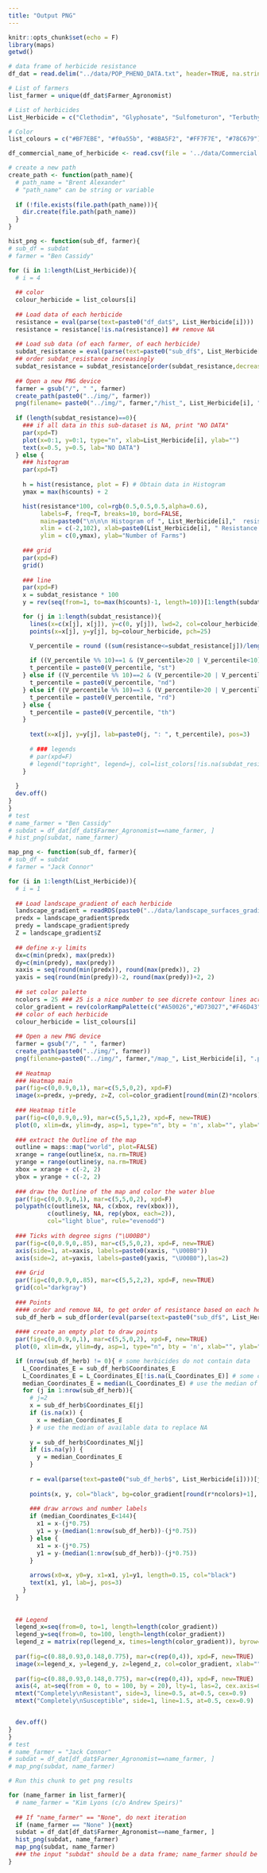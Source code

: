 ```yaml
---
title: "Output PNG"
---
```

```r
knitr::opts_chunk$set(echo = F)
library(maps)
getwd()
```

```r
# data frame of herbicide resistance
df_dat = read.delim("../data/POP_PHENO_DATA.txt", header=TRUE, na.strings=c("#N/A", "-"))

# List of farmers
list_farmer = unique(df_dat$Farmer_Agronomist)

# List of herbicides
List_Herbicide = c("Clethodim", "Glyphosate", "Sulfometuron", "Terbuthylazine")

# Color
list_colours = c("#BF7EBE", "#f0a55b", "#8BA5F2", "#FF7F7E", "#78C679")
```


```r
df_commercial_name_of_herbicide <- read.csv(file = '../data/Commercial name of herbicides.csv', header=TRUE)

```

```r
# create a new path
create_path <- function(path_name){
  # path_name = "Brent Alexander"
  # "path_name" can be string or variable
  
  if (!file.exists(file.path(path_name))){
    dir.create(file.path(path_name))
  }
}
```


```r
hist_png <- function(sub_df, farmer){
# sub_df = subdat
# farmer = "Ben Cassidy"

for (i in 1:length(List_Herbicide)){
  # i = 4
  
  ## color
  colour_herbicide = list_colours[i]
  
  ## Load data of each herbicide
  resistance = eval(parse(text=paste0("df_dat$", List_Herbicide[i])))
  resistance = resistance[!is.na(resistance)] ## remove NA
  
  ## Load sub data (of each farmer, of each herbicide)
  subdat_resistance = eval(parse(text=paste0("sub_df$", List_Herbicide[i]))) # "subdat_resistance" is a numeric vector, and changes with different farmers, different herbicides
  ## order subdat_resistance increasingly
  subdat_resistance = subdat_resistance[order(subdat_resistance,decreasing=F,na.last=NA)]
  
  ## Open a new PNG device
  farmer = gsub("/", " ", farmer)
  create_path(paste0("../img/", farmer))
  png(filename= paste0("../img/", farmer,"/hist_", List_Herbicide[i], ".png"))
  
  if (length(subdat_resistance)==0){
    ### if all data in this sub-dataset is NA, print "NO DATA"
    par(xpd=T)
    plot(x=0:1, y=0:1, type="n", xlab=List_Herbicide[i], ylab="")
    text(x=0.5, y=0.5, lab="NO DATA")
  } else {
    ### histogram
    par(xpd=T)
    
    h = hist(resistance, plot = F) # Obtain data in Histogram
    ymax = max(h$counts) + 2

    hist(resistance*100, col=rgb(0.5,0.5,0.5,alpha=0.6), 
         labels=F, freq=T, breaks=10, bord=FALSE,
         main=paste0("\n\n\n Histogram of ", List_Herbicide[i],"  resistance"), col.main=colour_herbicide, 
         xlim = c(-2,102), xlab=paste0(List_Herbicide[i], " Resistance (%)"), 
         ylim = c(0,ymax), ylab="Number of Farms")
    
    ### grid
    par(xpd=F)
    grid()
    
    ### line
    par(xpd=F)
    x = subdat_resistance * 100
    y = rev(seq(from=1, to=max(h$counts)-1, length=10))[1:length(subdat_resistance)] 

    for (j in 1:length(subdat_resistance)){
      lines(x=c(x[j], x[j]), y=c(0, y[j]), lwd=2, col=colour_herbicide)
      points(x=x[j], y=y[j], bg=colour_herbicide, pch=25)

      V_percentile = round ((sum(resistance<=subdat_resistance[j])/length(resistance))*100)
      
      if ((V_percentile %% 10)==1 & (V_percentile>20 | V_percentile<10)){
      t_percentile = paste0(V_percentile, "st")
    } else if ((V_percentile %% 10)==2 & (V_percentile>20 | V_percentile<10)){
      t_percentile = paste0(V_percentile, "nd")
    } else if ((V_percentile %% 10)==3 & (V_percentile>20 | V_percentile<10)){
      t_percentile = paste0(V_percentile, "rd")
    } else {
      t_percentile = paste0(V_percentile, "th")
    }
      
      text(x=x[j], y=y[j], lab=paste0(j, ": ", t_percentile), pos=3)
      
      # ### legends
      # par(xpd=F)
      # legend("topright", legend=j, col=list_colors[!is.na(subdat_resistance)], pch=c(19,19), box.col = F, cex=1.1)
    }
    
  }
  dev.off()
}
}
# test
# name_farmer = "Ben Cassidy"
# subdat = df_dat[df_dat$Farmer_Agronomist==name_farmer, ]
# hist_png(subdat, name_farmer)
```

```r
map_png <- function(sub_df, farmer){
# sub_df = subdat
# farmer = "Jack Connor"

for (i in 1:length(List_Herbicide)){
  # i = 1
  
  ## Load landscape_gradient of each herbicide
  landscape_gradient = readRDS(paste0("../data/landscape_surfaces_gradient_data_", List_Herbicide[i], ".rds"))
  predx = landscape_gradient$predx
  predy = landscape_gradient$predy
  Z = landscape_gradient$Z
  
  ## define x-y limits
  dx=c(min(predx), max(predx))
  dy=c(min(predy), max(predy))
  xaxis = seq(round(min(predx)), round(max(predx)), 2)
  yaxis = seq(round(min(predy))-2, round(max(predy))+2, 2)
  
  ## set color palette
  ncolors = 25 ### 25 is a nice number to see dicrete contour lines across the landscape methinks...
  color_gradient = rev(colorRampPalette(c("#A50026","#D73027","#F46D43","#FDAE61","#FEE08B","#FFFFBF","#D9EF8B","#A6D96A","#66BD63","#1A9850","#006837"))(ncolors))
  ## color of each herbicide
  colour_herbicide = list_colours[i]
  
  ## Open a new PNG device
  farmer = gsub("/", " ", farmer)
  create_path(paste0("../img/", farmer))
  png(filename=paste0("../img/", farmer,"/map_", List_Herbicide[i], ".png"), width = 480, height = 480, units = "px", pointsize = 12)
    
  ## Heatmap
  ### Heatmap main
  par(fig=c(0,0.9,0,1), mar=c(5,5,0,2), xpd=F)
  image(x=predx, y=predy, z=Z, col=color_gradient[round(min(Z)*ncolors):round(max(Z)*ncolors)], xlab="Longitude", ylab="Latitdue", asp=1, xaxt="n", yaxt="n", frame.plot=FALSE)
    
  ### Heatmap title
  par(fig=c(0,0.9,0,.9), mar=c(5,5,1,2), xpd=F, new=TRUE)
  plot(0, xlim=dx, ylim=dy, asp=1, type="n", bty = 'n', xlab="", ylab="", main=paste0(List_Herbicide[i], " Resistance Gradient"), col.main=colour_herbicide, cex.main=1.2, xaxt="n", yaxt="n", frame.plot=F)
    
  ### extract the Outline of the map
  outline = maps::map("world", plot=FALSE)
  xrange = range(outline$x, na.rm=TRUE)
  yrange = range(outline$y, na.rm=TRUE)
  xbox = xrange + c(-2, 2)
  ybox = yrange + c(-2, 2)
    
  ### draw the Outline of the map and color the water blue
  par(fig=c(0,0.9,0,1), mar=c(5,5,0,2), xpd=F)
  polypath(c(outline$x, NA, c(xbox, rev(xbox))),
           c(outline$y, NA, rep(ybox, each=2)),
           col="light blue", rule="evenodd")
  
  ### Ticks with degree signs ("\U00B0")
  par(fig=c(0,0.9,0,.85), mar=c(5,5,0,2), xpd=F, new=TRUE)
  axis(side=1, at=xaxis, labels=paste0(xaxis, "\U00B0"))
  axis(side=2, at=yaxis, labels=paste0(yaxis, "\U00B0"),las=2)
    
  ### Grid
  par(fig=c(0,0.9,0,.85), mar=c(5,5,2,2), xpd=F, new=TRUE)
  grid(col="darkgray")
    
  ### Points
  #### order and remove NA, to get order of resistance based on each herbicide
  sub_df_herb = sub_df[order(eval(parse(text=paste0("sub_df$", List_Herbicide[i],"_SURVI"))), decreasing=F, na.last=NA),]
    
  #### create an empty plot to draw points
  par(fig=c(0,0.9,0,1), mar=c(5,5,0,2), xpd=F, new=TRUE)
  plot(0, xlim=dx, ylim=dy, asp=1, type="n", bty = 'n', xlab="", ylab="", main="", xaxt="n", yaxt="n", frame.plot=F)

  if (nrow(sub_df_herb) != 0){ # some herbicides do not contain data
    L_Coordinates_E = sub_df_herb$Coordinates_E
    L_Coordinates_E = L_Coordinates_E[!is.na(L_Coordinates_E)] # some coordinate data is missing
    median_Coordinates_E = median(L_Coordinates_E) # use the median of available data to replace NA
    for (j in 1:nrow(sub_df_herb)){
      # j=2
      x = sub_df_herb$Coordinates_E[j]
      if (is.na(x)) {
        x = median_Coordinates_E
      } # use the median of available data to replace NA
      
      y = sub_df_herb$Coordinates_N[j]
      if (is.na(y)) {
        y = median_Coordinates_E
      }
      
      r = eval(parse(text=paste0("sub_df_herb$", List_Herbicide[i])))[j]
      
      points(x, y, col="black", bg=color_gradient[round(r*ncolors)+1], pch=19)
      
      ### draw arrows and number labels
      if (median_Coordinates_E<144){
        x1 = x-(j*0.75)
        y1 = y-(median(1:nrow(sub_df_herb))-(j*0.75))
      } else {
        x1 = x-(j*0.75)
        y1 = y-(median(1:nrow(sub_df_herb))-(j*0.75))
      }
      
      arrows(x0=x, y0=y, x1=x1, y1=y1, length=0.15, col="black")
      text(x1, y1, lab=j, pos=3)
    }
  }
  
    
  ## Legend
  legend_x=seq(from=0, to=1, length=length(color_gradient))
  legend_y=seq(from=0, to=100, length=length(color_gradient))
  legend_z = matrix(rep(legend_x, times=length(color_gradient)), byrow=TRUE, nrow=length(color_gradient))
  
  par(fig=c(0.88,0.93,0.148,0.775), mar=c(rep(0,4)), xpd=F, new=TRUE)
  image(x=legend_x, y=legend_y, z=legend_z, col=color_gradient, xlab="", ylab="", main="", axes=FALSE)
  
  par(fig=c(0.88,0.93,0.148,0.775), mar=c(rep(0,4)), xpd=F, new=TRUE)
  axis(4, at=seq(from = 0, to = 100, by = 20), lty=1, las=2, cex.axis=0.8)
  mtext("Completely\nResistant", side=3, line=0.5, at=0.5, cex=0.9)
  mtext("Completely\nSusceptible", side=1, line=1.5, at=0.5, cex=0.9)


  dev.off()
}
}
# test
# name_farmer = "Jack Connor"
# subdat = df_dat[df_dat$Farmer_Agronomist==name_farmer, ]
# map_png(subdat, name_farmer)
```

```r
# Run this chunk to get png results

for (name_farmer in list_farmer){
  # name_farmer = "Kim Lyons (c/o Andrew Speirs)"
  
  ## If "name_farmer" == "None", do next iteration
  if (name_farmer == "None" ){next}
  subdat = df_dat[df_dat$Farmer_Agronomist==name_farmer, ]
  hist_png(subdat, name_farmer)
  map_png(subdat, name_farmer)
  ### the input "subdat" should be a data frame; name_farmer should be a string
}
```
